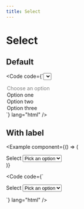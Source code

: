 ```yaml
---
title: Select
---
```



# Select

## Default

<Example component={Component}>

<Code
  code={`<select class="select border-2">
  <option disabled selected>
    Choose an option
  </option>
  <option value="one">Option one</option>
  <option value="two">Option two</option>
  <option value="three">Option three</option>
</select>`}
  lang="html"
/>

</Example>

## With label

<Example
  component={() => (
    <div class="select-group border-2">
      <label>Select</label>
      <select class="select">
        <option disabled selected>
          Pick an option
        </option>
        <option value="one">Option one</option>
        <option value="two">Option two</option>
        <option value="three">Option three</option>
      </select>
    </div>
  )}
>

<Code
  code={` <div class="select-group border-2">
  <label>Select</label>
  <select class="select">
    <option disabled selected>
      Pick an option
    </option>
    <option value="one">Option one</option>
    <option value="two">Option two</option>
    <option value="three">Option three</option>
  </select>
</div>`}
  lang="html"
/>

</Example>
